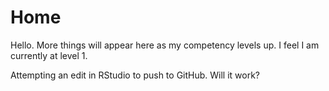 # Home {#index .unnumbered}

Hello. More things will appear here as my competency levels up. I feel I am currently at level 1.

Attempting an edit in RStudio to push to GitHub. Will it work?
